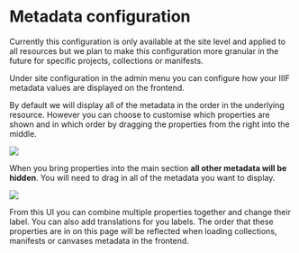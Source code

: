 
# Metadata configuration

<Callout type="info">
Currently this configuration is only available at the site level and applied to all resources but we plan to make this configuration more granular in the future for specific projects, collections or manifests.
</Callout>

Under site configuration in the admin menu you can configure how your IIIF metadata values are displayed on the frontend.

By default we will display all of the metadata in the order in the underlying resource. However you can choose to customise which properties are shown and in which order by dragging the properties from the right into the middle.

![](</public/assets/Screenshot 2021-05-07 at 18.19.25.png>)

When you bring properties into the main section **all other metadata will be hidden**. You will need to drag in all of the metadata you want to display.

![](</public/assets/Screenshot 2021-05-07 at 18.20.56.png>)

From this UI you can combine multiple properties together and change their label. You can also add translations for you labels. The order that these properties are in on this page will be reflected when loading collections, manifests or canvases metadata in the frontend.
